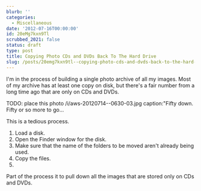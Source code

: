 ```yaml
---
blurb: ''
categories:
  - Miscellaneous
date: '2012-07-16T00:00:00'
id: 20eMg7kxn9Tl
scrubbed_2021: false
status: draft
type: post
title: Copying Photo CDs and DVDs Back To The Hard Drive
slug: /posts/20emg7kxn9tl--copying-photo-cds-and-dvds-back-to-the-hard-drive
---
```



I'm in the process of building a single photo archive of all my images. Most of my archive has at least one copy on disk, but there's a fair number from a long time ago that are only on CDs and DVDs.

TODO: place this photo /i/aws-20120714--0630-03.jpg caption:"Fifty down. Fifty or so more to go...

This is a tedious process. 

1. Load a disk.
2. Open the Finder window for the disk.
3. Make sure that the name of the folders to be moved aren't already being used. 
4. Copy the files. 
5. 



Part of the process it to pull down all the images that are stored only on CDs and DVDs.
